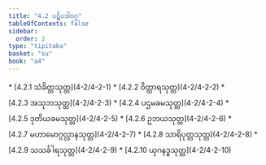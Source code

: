 ```yaml
---
title: "4.2 ပဋိပဒါဝဂ္ဂ"
tableOfContents: false
sidebar:
  order: 2
type: "tipitaka"
basket: "su"
book: "a4"
---
```



<DynamicBreadcrumb />



<TableOfContents book="a4" section="4.2">
* [4.2.1 သံခိတ္တသုတ္တ](4-2/4-2-1)
* [4.2.2 ဝိတ္ထာရသုတ္တ](4-2/4-2-2)
* [4.2.3 အသုဘသုတ္တ](4-2/4-2-3)
* [4.2.4 ပဌမခမသုတ္တ](4-2/4-2-4)
* [4.2.5 ဒုတိယခမသုတ္တ](4-2/4-2-5)
* [4.2.6 ဥဘယသုတ္တ](4-2/4-2-6)
* [4.2.7 မဟာမောဂ္ဂလ္လာနသုတ္တ](4-2/4-2-7)
* [4.2.8 သာရိပုတ္တသုတ္တ](4-2/4-2-8)
* [4.2.9 သသင်္ခါရသုတ္တ](4-2/4-2-9)
* [4.2.10 ယုဂနဒ္ဓသုတ္တ](4-2/4-2-10)
</TableOfContents>